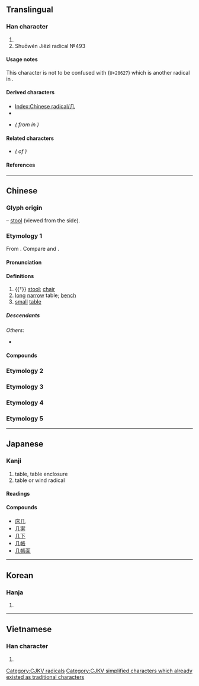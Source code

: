 {{also|凡|凢|儿|幾|Л}}
{{character info/new}}

==Translingual==
{{stroke order|strokes=2}}
{{stroke order|type=animate}}

===Han character===
{{Han char|rn=16|rad=几|as=00|sn=2|four=77210|canj=HN|ids=⿰丿㇈}}

# {{mul-kangxi radical-def}}
# Shuōwén Jiězì radical №493

====Usage notes====
This character is not to be confused with {{l|mul|𠘧}} (<code>U+20627</code>) which is another radical in ''{{w|Shuowen Jiezi|Shuōwén}}''.

====Derived characters====
* [[Index:Chinese radical/几]]
* {{l|mul|[[仉]], [[㞦]], [[㲹]], [[机]], [[肌]], [[矶]], [[籶]], [[虮]], [[䘛]], [[𮗸]], [[釠]], [[飢]]([[饥]]), [[䡄]], [[𮬥]], [[䢳]], [[冗]], [[亢]], [[𭅠]], [[𭙍]], [[芁]], [[秃]],<!-- Note: 鳧/鳬(凫) is derived from 𠘧 not 几 (Refer Shuōwén) --> [[麂]], [[𭍚]]}} <!-- Note: Characters not found under radical index of 几 -->
* {{l|mul|[[讥]], [[机]]<!-- Note: 机 also exists as unsimplified character -->}} ''({{w|Simplified Chinese|Simplified}} from {{l|mul|[[譏]], [[機]]}} in {{w|traditional Chinese}})''

====Related characters====
* {{l|mul|[[幾]]}} ''({{w|Traditional Chinese|Traditional form}} of {{lang|mul|几}})''

====References====
{{Han ref|kx=0133.570|dkj=01737|dj=0299.080|hdz=10275.190|uh=51E0}}

----

==Chinese==

===Glyph origin===
{{Han etyl}}
{{liushu|p}} – [[stool]] (viewed from the side).

===Etymology 1===
{{zh-forms|alt=𠀃}}

From {{inh|zh|sit-pro|*krəj||foot, leg; stool}}. Compare {{cog|bo|ཁྲི}} and {{cog|my|ခြေ}}.

====Pronunciation====
{{zh-pron
|m=jī,jǐ,2nb=literary variant in Taiwan
|ma=y
|c=gei1,gei2
|md=gī
|mn=kí
|w=2ji
|mc=y
|oc=y
|cat=n
}}

====Definitions====
{{zh-hanzi}}

# {{†}} [[stool]]; [[chair]]
# [[long]] [[narrow]] table; [[bench]]
# [[small]] [[table]]
#: {{zh-x|茶几|tea table}}

=====Descendants=====
{{CJKV||き|궤|kỉ}}
''Others'':
* {{desc|bor=1|vi|ghế||chair}}

====Compounds====
{{zh-der|伏几|几几|几席|几杖|几案|几筵|方几|明窗淨几|燕几|窗明几淨|茶几|隱几|雪窗螢几|高几}}

===Etymology 2===
{{zh-see|幾}}

===Etymology 3===
{{zh-see|人|v}}

===Etymology 4===
{{zh-see|明|a}}

===Etymology 5===
{{zh-see|𠘧|v}}

----

==Japanese==

===Kanji===
{{ja-kanji|grade=|rs=几00}}

# table, table enclosure
# table or wind radical

====Readings====
{{ja-readings
|goon=き
|kanon=き
|kun=つくえ-
|nanori=おしまずき
}}

====Compounds====
* [[床几]]
* [[几案]]
* [[几下]]
* [[几帳]]
* [[几帳面]]

----

==Korean==

===Hanja===
{{ko-hanja|hangeul=궤|rv=gwe|mr=kwe}}

# {{rfdef|ko|sort=几00}}

----

==Vietnamese==

===Han character===
{{vi-hantu|[[kỉ]]|rs=几00}}

# {{rfdef|vi|sort=几00}}

[[Category:CJKV radicals]]
[[Category:CJKV simplified characters which already existed as traditional characters]]